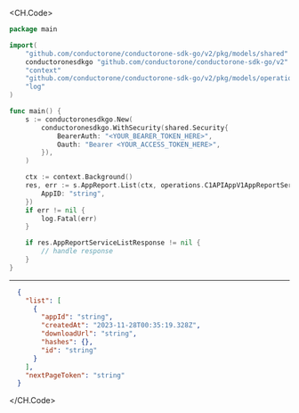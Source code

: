
<CH.Code>
```go List.go
package main

import(
	"github.com/conductorone/conductorone-sdk-go/v2/pkg/models/shared"
	conductoronesdkgo "github.com/conductorone/conductorone-sdk-go/v2"
	"context"
	"github.com/conductorone/conductorone-sdk-go/v2/pkg/models/operations"
	"log"
)

func main() {
    s := conductoronesdkgo.New(
        conductoronesdkgo.WithSecurity(shared.Security{
            BearerAuth: "<YOUR_BEARER_TOKEN_HERE>",
            Oauth: "Bearer <YOUR_ACCESS_TOKEN_HERE>",
        }),
    )

    ctx := context.Background()
    res, err := s.AppReport.List(ctx, operations.C1APIAppV1AppReportServiceListRequest{
        AppID: "string",
    })
    if err != nil {
        log.Fatal(err)
    }

    if res.AppReportServiceListResponse != nil {
        // handle response
    }
}
```
---

```json Example Response
  {
    "list": [
      {
        "appId": "string",
        "createdAt": "2023-11-28T00:35:19.328Z",
        "downloadUrl": "string",
        "hashes": {},
        "id": "string"
      }
    ],
    "nextPageToken": "string"
  }
```
</CH.Code>
